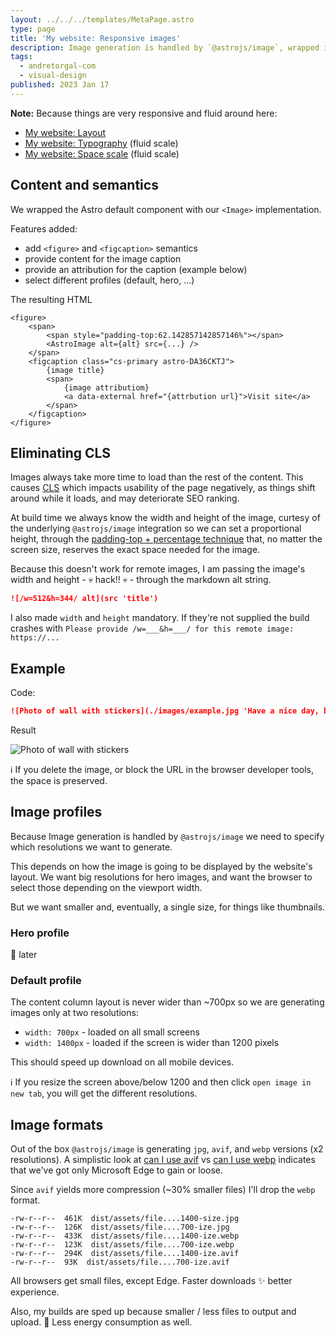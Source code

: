 ```yaml
---
layout: ../../../templates/MetaPage.astro
type: page
title: 'My website: Responsive images'
description: Image generation is handled by `@astrojs/image`, wrapped in a custom component + some hacks for more detailed content and better semantics, and the image optimisation is carefully synchronised with the layout. Aspect ratio awareness is mandatory to eliminate CLS.
tags:
  - andretorgal-com
  - visual-design
published: 2023 Jan 17
---
```


**Note:** Because things are very responsive and fluid around here:

- [My website: Layout](/meta/docs/layout)
- [My website: Typography](/meta/docs/typography) (fluid scale)
- [My website: Space scale](/meta/docs/styling) (fluid scale)

## Content and semantics

We wrapped the Astro default component with our `<Image>` implementation.

Features added:

- add `<figure>` and `<figcaption>` semantics
- provide content for the image caption
- provide an attribution for the caption (example below)
- select different profiles (default, hero, ...)

The resulting HTML

```
<figure>
    <span>
        <span style="padding-top:62.142857142857146%"></span>
        <AstroImage alt={alt} src={...} />
    </span>
    <figcaption class="cs-primary astro-DA36CKTJ">
        {image title}
        <span>
            {image attributiom}
            <a data-external href="{attrbution url}">Visit site</a>
        </span>
    </figcaption>
</figure>
```

## Eliminating CLS

Images always take more time to load than the rest of the content. This causes [CLS](https://web.dev/cls/) which impacts usability of the page negatively, as things shift around while it loads, and may deteriorate SEO ranking.

At build time we always know the width and height of the image, curtesy of the underlying `@astrojs/image` integration so we can set a proportional height, through the [padding-top + percentage technique](https://css-tricks.com/aspect-ratio-boxes/) that, no matter the screen size, reserves the exact space needed for the image.

Because this doesn't work for remote images, I am passing the image's width and height - :skull: hack!! :skull: - through the markdown alt string.

```md
![/w=512&h=344/ alt](src 'title')
```

I also made `width` and `height` mandatory. If they're not supplied the build crashes with `Please provide /w=___&h=___/ for this remote image: https://...`

## Example

Code:

```md
![Photo of wall with stickers](./images/example.jpg 'Have a nice day, beautiful decay! // Photo by Ann H https://www.pexels.com/@ann-h-45017/')
```

Result

![Photo of wall with stickers](./images/example.jpg 'Have a nice day, beautiful decay! // Photo by Ann H https://www.pexels.com/@ann-h-45017/')

:information_source: If you delete the image, or block the URL in the browser developer tools, the space is preserved.

## Image profiles

Because Image generation is handled by `@astrojs/image` we need to specify which resolutions we want to generate.

This depends on how the image is going to be displayed by the website's layout. We want big resolutions for hero images, and want the browser to select those depending on the viewport width.

But we want smaller and, eventually, a single size, for things like thumbnails.

### Hero profile

:construction: later

### Default profile

The content column layout is never wider than ~700px so we are generating images only at two resolutions:

- `width: 700px` - loaded on all small screens
- `width: 1400px` - loaded if the screen is wider than 1200 pixels

This should speed up download on all mobile devices.

:information_source: If you resize the screen above/below 1200 and then click `open image in new tab`, you will get the different resolutions.

## Image formats

Out of the box `@astrojs/image` is generating `jpg`, `avif`, and `webp` versions (x2 resolutions). A simplistic look at [can I use avif](https://caniuse.com/?search=avif) vs [can I use webp](<[avif](https://caniuse.com/?search=webp)>) indicates that we've got only Microsoft Edge to gain or loose.

Since `avif` yields more compression (~30% smaller files) I'll drop the `webp` format.

```
-rw-r--r--  461K  dist/assets/file....1400-size.jpg
-rw-r--r--  126K  dist/assets/file....700-ize.jpg
-rw-r--r--  433K  dist/assets/file....1400-ize.webp
-rw-r--r--  123K  dist/assets/file....700-ize.webp
-rw-r--r--  294K  dist/assets/file....1400-ize.avif
-rw-r--r--  93K  dist/assets/file....700-ize.avif
```

All browsers get small files, except Edge. Faster downloads :sparkles: better experience.

Also, my builds are sped up because smaller / less files to output and upload. :evergreen_tree: Less energy consumption as well.
